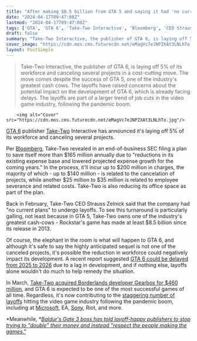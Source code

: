 ```yaml
---
title: "After making $8.5 billion from GTA 5 and saying it had 'no current plans' for layoffs, GTA 6 publisher announces nearly 600 layoffs and $140 million in canceled projects"
date: "2024-04-17T09:47:08Z"
lastmod: "2024-04-17T09:47:08Z"
tags: ['GTA', 'GTA 6', 'Take-Two Interactive', 'Bloomberg', 'CEO Strauss Zelnick', 'Rockstar', 'Embracer', 'Gearbox', 'Borderlands', 'Microsoft', 'EA', 'Sony', 'Riot', "Baldur's Gate 3"]
draft: false
summary: "Take-Two Interactive, the publisher of GTA 6, is laying off 5% of its workforce and canceling several projects in a cost-cutting move. The move comes despite the success of GTA 5, one of the industry's greatest cash cows. The layoffs have raised concerns about the potential impact on the development of GTA 6, which is already facing delays. The layoffs are part of a larger trend of job cuts in the video game industry, following the pandemic boom."
cover_image: "https://cdn.mos.cms.futurecdn.net/eMagVc7eJNPZXAt3LNLhTo.jpg" 
layout: PostSimple
---
```

> Take-Two Interactive, the publisher of GTA 6, is laying off 5% of its workforce and canceling several projects in a cost-cutting move. The move comes despite the success of GTA 5, one of the industry's greatest cash cows. The layoffs have raised concerns about the potential impact on the development of GTA 6, which is already facing delays. The layoffs are part of a larger trend of job cuts in the video game industry, following the pandemic boom.


        <img alt="Cover" src="https://cdn.mos.cms.futurecdn.net/eMagVc7eJNPZXAt3LNLhTo.jpg"/>
        
[GTA 6](https://www.gamesradar.com/gta-6-guide/) publisher [Take-Two](https://www.gamesradar.com/uk/tag/take-two-interactive/) Interactive has announced it's laying off 5% of its workforce and canceling several projects.

Per [Bloomberg](https://www.bloomberg.com/news/articles/2024-04-16/take-two-to-cut-workforce-5-drop-projects-in-savings-drive?leadSource=uverify%20wall), Take-Two revealed in an end-of-business SEC filing a plan to save itself more than $165 million annually due to "reductions in its existing expense base and lowered projected expense growth for the coming years." In the process, it'll incur up to $200 million in charges, the majority of which - up to $140 million - is related to the cancelation of projects, while another $25 million to $35 million is related to employee severance and related costs. Take-Two is also reducing its office space as part of the plan.

Back in February, Take-Two CEO Strauss Zelnick said that the company had "no current plans" to undergo layoffs. To see this turnaround is particularly galling, not least because in GTA 5, Take-Two owns one of the industry's greatest cash-cows - Rockstar's game has made at least $8.5 billion since its release in 2013.

Of course, the elephant in the room is what will happen to GTA 6, and although it's safe to say the highly anticipated sequel is not one of the canceled projects, it's possible the reduction in workforce could negatively impact its development. A recent report suggested [GTA 6 could be delayed from 2025 to 2026](https://www.gamesradar.com/report-gta-6-could-be-delayed-to-2026-as-development-is-falling-behind/) due to a lag in development, and if nothing else, layoffs alone wouldn't do much to help remedy the situation.

In March, [Take-Two acquired Borderlands developer Gearbox for $460 million](https://www.gamesradar.com/embracer-sells-borderlands-studio-gearbox-for-dollar460-million-after-acquiring-it-for-dollar13-billion-just-3-years-ago/), and GTA 6 is expected to be one of the most successful games of all time. Regardless, it's now contributing to the [staggering number of layoffs](https://www.gamesradar.com/as-catastrophic-layoffs-rattle-the-games-industry-fps-legend-john-romero-says-ive-never-seen-anything-like-were-seeing-now/) hitting the video game industry following the pandemic boom, including at [Microsoft](https://www.gamesradar.com/uk/tag/microsoft/), EA, [Sony](https://www.gamesradar.com/uk/tag/sony/), Riot, and more.

*Meanwhile, *[<em>Baldur's Gate 3 boss has told layoff-happy publishers to stop trying to "double" their money and instead "respect the people making the games."</em>](https://www.gamesradar.com/baldurs-gate-3-boss-tells-layoff-happy-publishers-to-stop-trying-to-double-their-money-and-instead-respect-the-people-making-the-games/)
        